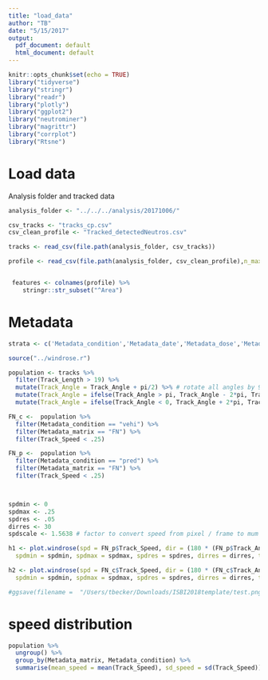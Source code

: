```yaml
---
title: "load_data"
author: "TB"
date: "5/15/2017"
output:
  pdf_document: default
  html_document: default
---
```


```r
knitr::opts_chunk$set(echo = TRUE)
library("tidyverse")
library("stringr")
library("readr")
library("plotly")
library("ggplot2")
library("neutrominer")
library("magrittr")
library("corrplot")
library("Rtsne")
```

# Load data
Analysis folder and tracked data 
```r
analysis_folder <- "../../../analysis/20171006/"

csv_tracks <- "tracks_cp.csv"
csv_clean_profile <- "Tracked_detectedNeutros.csv"

tracks <- read_csv(file.path(analysis_folder, csv_tracks))

profile <- read_csv(file.path(analysis_folder, csv_clean_profile),n_max = 10)


 features <- colnames(profile) %>%
    stringr::str_subset("^Area")
```

# Metadata 
```r
strata <- c('Metadata_condition','Metadata_date','Metadata_dose','Metadata_matrix','Metadata_id')
```

```r
source("../windrose.r")

population <- tracks %>%
  filter(Track_Length > 19) %>%
  mutate(Track_Angle = Track_Angle + pi/2) %>% # rotate all angles by 90 degree or pi/2
  mutate(Track_Angle = ifelse(Track_Angle > pi, Track_Angle - 2*pi, Track_Angle) ) %>%
  mutate(Track_Angle = ifelse(Track_Angle < 0, Track_Angle + 2*pi, Track_Angle) ) 

FN_c <-  population %>% 
  filter(Metadata_condition == "vehi") %>%
  filter(Metadata_matrix == "FN") %>% 
  filter(Track_Speed < .25)

FN_p <-  population %>% 
  filter(Metadata_condition == "pred") %>%
  filter(Metadata_matrix == "FN") %>% 
  filter(Track_Speed < .25)



spdmin <- 0
spdmax <- .25
spdres <- .05
dirres <- 30
spdscale <- 1.5638 # factor to convert speed from pixel / frame to mum / min

h1 <- plot.windrose(spd = FN_p$Track_Speed, dir = (180 * (FN_p$Track_Angle) / pi), 
  spdmin = spdmin, spdmax = spdmax, spdres = spdres, dirres = dirres, title_name = "FN / Prednisolone ")

h2 <- plot.windrose(spd = FN_c$Track_Speed, dir = (180 * (FN_c$Track_Angle) / pi), 
  spdmin = spdmin, spdmax = spdmax, spdres = spdres, dirres = dirres, title_name = "FN / control")

#ggsave(filename =  "/Users/tbecker/Downloads/ISBI2018template/test.png", plot = h2, scale = 2 )
```


# speed distribution
```r
population %>% 
  ungroup() %>%
  group_by(Metadata_matrix, Metadata_condition) %>% 
  summarise(mean_speed = mean(Track_Speed), sd_speed = sd(Track_Speed))
```
